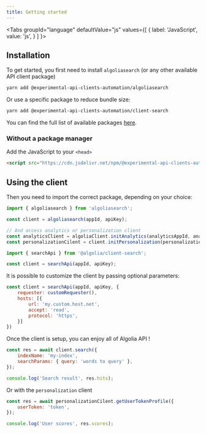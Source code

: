 ```yaml
---
title: Getting started
---
```



<Tabs
  groupId="language"
  defaultValue="js"
  values={[
    { label: 'JavaScript', value: 'js', }
  ]
}>
<TabItem value="js">

## Installation

To get started, you first need to install `algoliasearch` (or any other available API client package)

```bash
yarn add @experimental-api-clients-automation/algoliasearch
```

Or use a specific package to reduce bundle size:

```bash
yarn add @experimental-api-clients-automation/client-search
```

You can find the full list of available packages [here](https://www.npmjs.com/org/experimental-api-clients-automation).

### Without a package manager

Add the JavaScript to your `<head>`

```html
<script src="https://cdn.jsdelivr.net/npm/@experimental-api-clients-automation/algoliasearch@0.0.1/dist/algoliasearch.umd.browser.js"></script>
```

## Using the client

Then you need to import the correct package, depending on your choice:

```js
import { algoliasearch } from 'algoliasearch';

const client = algoliasearch(appId, apiKey);

// And access analytics or personalization client
const analyticsClient = algoliaClient.initAnalytics(analyticsAppId, analyticsApiKey);
const personalizationCilent = client.initPersonalization(personalizationAppId, personalizationApiKey, 'eu');
```

```js
import { searchApi } from '@algolia/client-search';

const client = searchApi(appId, apiKey);
```

It is possible to customize the client by passing optional parameters:

```js
const client = searchApi(appId, apiKey, {
    requester: customRequester(),
    hosts: [{
        url: 'my.custom.host.net',
        accept: 'read',
        protocol: 'https',
    }]
})
```

Once the client is setup, you can enjoy all of Algolia API !

```js
const res = await client.search({
    indexName: 'my-index',
    searchParams: { query: 'words to query' },
});

console.log('Search result', res.hits);
```


Or with the `personalization` client

```js
const res = await personalizationCilent.getUserTokenProfile({
    userToken: 'token',
});

console.log('User scores', res.scores);
```

</TabItem>
</Tabs>
